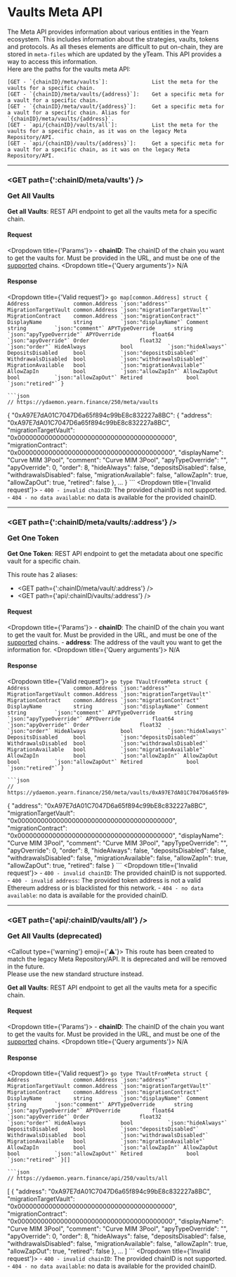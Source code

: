 
# Vaults Meta API
The Meta API provides information about various entities in the Yearn ecosystem. This includes information about the strategies, vaults, tokens and protocols. As all theses elements are difficult to put on-chain, they are stored in `meta-files` which are updated by the yTeam. This API provides a way to access this information.  
Here are the paths for the vaults meta API:
```
[GET - `{chainID}/meta/vaults`]:              List the meta for the vaults for a specific chain.
[GET - `{chainID}/meta/vaults/{address}`]:    Get a specific meta for a vault for a specific chain.
[GET - `{chainID}/meta/vault/{address}`]:     Get a specific meta for a vault for a specific chain. Alias for `{chainID}/meta/vaults/{address}`.  
[GET - `api/{chainID}/vaults/all`]:           List the meta for the vaults for a specific chain, as it was on the legacy Meta Repository/API.
[GET - `api/{chainID}/vaults/{address}`]:     Get a specific meta for a vault for a specific chain, as it was on the legacy Meta Repository/API.
```

---------------------------------------------------------------------------------------------------

### <GET path={':chainID/meta/vaults'} /> <p>Get All Vaults</p>
**Get all Vaults**: REST API endpoint to get all the vaults meta for a specific chain.

#### Request
<Dropdown title={'Params'}>
	- **chainID**: The chainID of the chain you want to get the vaults for. Must be provided in the URL, and must be one of the [supported](/docs/routes/misc#-get-supported-chains) chains.
</Dropdown>
<Dropdown title={'Query arguments'}>
	N/A
</Dropdown>

#### Response
<Dropdown title={'Valid request'}>
	```go
	map[common.Address] struct {
		Address              common.Address `json:"address"`
		MigrationTargetVault common.Address `json:"migrationTargetVault"`
		MigrationContract    common.Address `json:"migrationContract"`
		DisplayName          string         `json:"displayName"`
		Comment              string         `json:"comment"`
		APYTypeOverride      string         `json:"apyTypeOverride"`
		APYOverride          float64        `json:"apyOverride"`
		Order                float32        `json:"order"`
		HideAlways           bool           `json:"hideAlways"`
		DepositsDisabled     bool           `json:"depositsDisabled"`
		WithdrawalsDisabled  bool           `json:"withdrawalsDisabled"`
		MigrationAvailable   bool           `json:"migrationAvailable"`
		AllowZapIn           bool           `json:"allowZapIn"`
		AllowZapOut          bool           `json:"allowZapOut"`
		Retired              bool           `json:"retired"`
	}
	```

	```json
	// https://ydaemon.yearn.finance/250/meta/vaults
   {
		"0xA97E7dA01C7047D6a65f894c99bE8c832227a8BC": {
			"address": "0xA97E7dA01C7047D6a65f894c99bE8c832227a8BC",
			"migrationTargetVault": "0x0000000000000000000000000000000000000000",
			"migrationContract": "0x0000000000000000000000000000000000000000",
			"displayName": "Curve MIM 3Pool",
			"comment": "Curve MIM 3Pool",
			"apyTypeOverride": "",
			"apyOverride": 0,
			"order": 8,
			"hideAlways": false,
			"depositsDisabled": false,
			"withdrawalsDisabled": false,
			"migrationAvailable": false,
			"allowZapIn": true,
			"allowZapOut": true,
			"retired": false
		},
		...
   }
	```
</Dropdown>
<Dropdown title={'Invalid request'}>
	- `400 - invalid chainID`: The provided chainID is not supported.
	- `404 - no data available`: no data is available for the provided chainID.
</Dropdown>

---------------------------------------------------------------------------------------------------

### <GET path={':chainID/meta/vaults/:address'} /> <p>Get One Token</p>
**Get One Token**: REST API endpoint to get the metadata about one specific vault for a specific chain.

This route has 2 aliases:
- <GET path={':chainID/meta/vault/:address'} />
- <GET path={'api/:chainID/vaults/:address'} />

#### Request
<Dropdown title={'Params'}>
	- **chainID**: The chainID of the chain you want to get the vault for. Must be provided in the URL, and must be one of the [supported](/docs/routes/misc#-get-supported-chains) chains.
	- **address**: The address of the vault you want to get the information for.
</Dropdown>
<Dropdown title={'Query arguments'}>
	N/A
</Dropdown>

#### Response
<Dropdown title={'Valid request'}>
	```go
	type TVaultFromMeta struct {
		Address              common.Address `json:"address"`
		MigrationTargetVault common.Address `json:"migrationTargetVault"`
		MigrationContract    common.Address `json:"migrationContract"`
		DisplayName          string         `json:"displayName"`
		Comment              string         `json:"comment"`
		APYTypeOverride      string         `json:"apyTypeOverride"`
		APYOverride          float64        `json:"apyOverride"`
		Order                float32        `json:"order"`
		HideAlways           bool           `json:"hideAlways"`
		DepositsDisabled     bool           `json:"depositsDisabled"`
		WithdrawalsDisabled  bool           `json:"withdrawalsDisabled"`
		MigrationAvailable   bool           `json:"migrationAvailable"`
		AllowZapIn           bool           `json:"allowZapIn"`
		AllowZapOut          bool           `json:"allowZapOut"`
		Retired              bool           `json:"retired"`
	}
	```

	```json
	// https://ydaemon.yearn.finance/250/meta/vaults/0xA97E7dA01C7047D6a65f894c99bE8c832227a8BC
   {
		"address": "0xA97E7dA01C7047D6a65f894c99bE8c832227a8BC",
		"migrationTargetVault": "0x0000000000000000000000000000000000000000",
		"migrationContract": "0x0000000000000000000000000000000000000000",
		"displayName": "Curve MIM 3Pool",
		"comment": "Curve MIM 3Pool",
		"apyTypeOverride": "",
		"apyOverride": 0,
		"order": 8,
		"hideAlways": false,
		"depositsDisabled": false,
		"withdrawalsDisabled": false,
		"migrationAvailable": false,
		"allowZapIn": true,
		"allowZapOut": true,
		"retired": false
   }
	```
</Dropdown>
<Dropdown title={'Invalid request'}>
	- `400 - invalid chainID`: The provided chainID is not supported.
	- `400 - invalid address`: The provided token address is not a valid Ethereum address or is blacklisted for this network.
	- `404 - no data available`: no data is available for the provided chainID.
</Dropdown>

---------------------------------------------------------------------------------------------------

### <GET path={'api/:chainID/vaults/all'} /> <p>Get All Vaults (deprecated)</p>

<Callout type={'warning'} emoji={'⚠️'}>
	This route has been created to match the legacy Meta Repository/API. It is deprecated and will be removed in the future.  
	Please use the new standard structure instead.
</Callout>

**Get all Vaults**: REST API endpoint to get all the vaults meta for a specific chain.

#### Request
<Dropdown title={'Params'}>
	- **chainID**: The chainID of the chain you want to get the vaults for. Must be provided in the URL, and must be one of the [supported](/docs/routes/misc#-get-supported-chains) chains.
</Dropdown>
<Dropdown title={'Query arguments'}>
	N/A
</Dropdown>

#### Response
<Dropdown title={'Valid request'}>
	```go
	type TVaultFromMeta struct {
		Address              common.Address `json:"address"`
		MigrationTargetVault common.Address `json:"migrationTargetVault"`
		MigrationContract    common.Address `json:"migrationContract"`
		DisplayName          string         `json:"displayName"`
		Comment              string         `json:"comment"`
		APYTypeOverride      string         `json:"apyTypeOverride"`
		APYOverride          float64        `json:"apyOverride"`
		Order                float32        `json:"order"`
		HideAlways           bool           `json:"hideAlways"`
		DepositsDisabled     bool           `json:"depositsDisabled"`
		WithdrawalsDisabled  bool           `json:"withdrawalsDisabled"`
		MigrationAvailable   bool           `json:"migrationAvailable"`
		AllowZapIn           bool           `json:"allowZapIn"`
		AllowZapOut          bool           `json:"allowZapOut"`
		Retired              bool           `json:"retired"`
	}[]
	```

	```json
	// https://ydaemon.yearn.finance/api/250/vaults/all
   [
		{
			"address": "0xA97E7dA01C7047D6a65f894c99bE8c832227a8BC",
			"migrationTargetVault": "0x0000000000000000000000000000000000000000",
			"migrationContract": "0x0000000000000000000000000000000000000000",
			"displayName": "Curve MIM 3Pool",
			"comment": "Curve MIM 3Pool",
			"apyTypeOverride": "",
			"apyOverride": 0,
			"order": 8,
			"hideAlways": false,
			"depositsDisabled": false,
			"withdrawalsDisabled": false,
			"migrationAvailable": false,
			"allowZapIn": true,
			"allowZapOut": true,
			"retired": false
		},
		...
   ]
	```
</Dropdown>
<Dropdown title={'Invalid request'}>
	- `400 - invalid chainID`: The provided chainID is not supported.
	- `404 - no data available`: no data is available for the provided chainID.
</Dropdown>